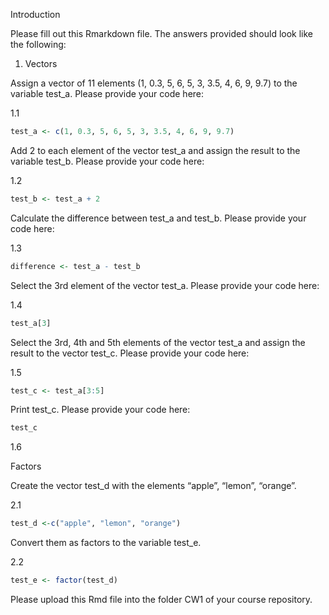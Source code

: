Introduction

Please fill out this Rmarkdown file. The answers provided should look like the following:



1. Vectors

Assign a vector of 11 elements (1, 0.3, 5, 6, 5, 3, 3.5, 4, 6, 9, 9.7) to the variable test_a.
 Please provide your code here:

1.1
```{r}
test_a <- c(1, 0.3, 5, 6, 5, 3, 3.5, 4, 6, 9, 9.7)
```

Add 2 to each element of the vector test_a and assign the result to the variable test_b. Please provide your code here:

1.2
```{r}
test_b <- test_a + 2
```

Calculate the difference between test_a and test_b. Please provide your code here:

1.3
```{r}
difference <- test_a - test_b
```

Select the 3rd element of the vector test_a.
 Please provide your code here:

1.4
```{r}
test_a[3]
```

Select the 3rd, 4th and 5th elements of the vector test_a and assign the result to the vector test_c. Please provide your code here:

1.5
```{r}
test_c <- test_a[3:5]
```

Print test_c. Please provide your code here:
```{r}
test_c
```

1.6

Factors

Create the vector test_d with the elements "apple", "lemon", "orange".

2.1
```{r}
test_d <-c("apple", "lemon", "orange")
```

Convert them as factors to the variable test_e.

2.2
```{r}
test_e <- factor(test_d)
```

Please upload this Rmd file into the folder CW1 of your course repository.
